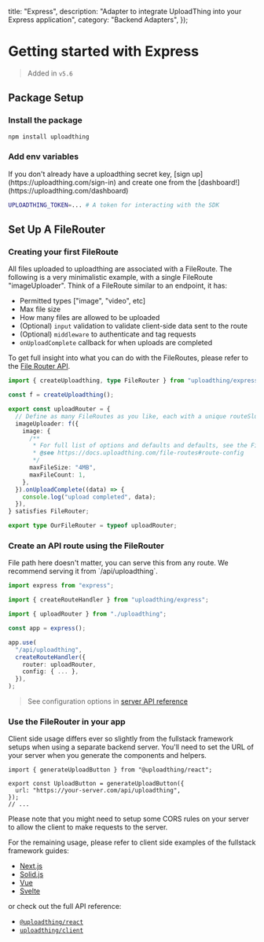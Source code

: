 
  title: "Express",
  description: "Adapter to integrate UploadThing into your Express application",
  category: "Backend Adapters",
});

# Getting started with Express

> Added in `v5.6`

## Package Setup

### Install the package

```sh npm2yarn
npm install uploadthing
```

### Add env variables

<Note>
  If you don't already have a uploadthing secret key, [sign
  up](https://uploadthing.com/sign-in) and create one from the
  [dashboard!](https://uploadthing.com/dashboard)
</Note>

```bash
UPLOADTHING_TOKEN=... # A token for interacting with the SDK
```

## Set Up A FileRouter

### Creating your first FileRoute

All files uploaded to uploadthing are associated with a FileRoute. The following
is a very minimalistic example, with a single FileRoute "imageUploader". Think
of a FileRoute similar to an endpoint, it has:

- Permitted types ["image", "video", etc]
- Max file size
- How many files are allowed to be uploaded
- (Optional) `input` validation to validate client-side data sent to the route
- (Optional) `middleware` to authenticate and tag requests
- `onUploadComplete` callback for when uploads are completed

To get full insight into what you can do with the FileRoutes, please refer to
the [File Router API](/file-routes).

```ts {{ title: "src/uploadthing.ts" }}
import { createUploadthing, type FileRouter } from "uploadthing/express";

const f = createUploadthing();

export const uploadRouter = {
  // Define as many FileRoutes as you like, each with a unique routeSlug
  imageUploader: f({
    image: {
      /**
       * For full list of options and defaults and defaults, see the File Route API reference
       * @see https://docs.uploadthing.com/file-routes#route-config
       */
      maxFileSize: "4MB",
      maxFileCount: 1,
    },
  }).onUploadComplete((data) => {
    console.log("upload completed", data);
  }),
} satisfies FileRouter;

export type OurFileRouter = typeof uploadRouter;
```

### Create an API route using the FileRouter

<Note>
  File path here doesn't matter, you can serve this from any route. We recommend
  serving it from `/api/uploadthing`.
</Note>

```ts {{ title: "src/index.ts" }}
import express from "express";

import { createRouteHandler } from "uploadthing/express";

import { uploadRouter } from "./uploadthing";

const app = express();

app.use(
  "/api/uploadthing",
  createRouteHandler({
    router: uploadRouter,
    config: { ... },
  }),
);
```

> See configuration options in
> [server API reference](/api-reference/server#create-route-handler)

### Use the FileRouter in your app

Client side usage differs ever so slightly from the fullstack framework setups
when using a separate backend server. You'll need to set the URL of your server
when you generate the components and helpers.

```tsx
import { generateUploadButton } from "@uploadthing/react";

export const UploadButton = generateUploadButton({
  url: "https://your-server.com/api/uploadthing",
});
// ...
```

<Note>
  Please note that you might need to setup some CORS rules on your server to
  allow the client to make requests to the server.
</Note>

For the remaining usage, please refer to client side examples of the fullstack
framework guides:

- [Next.js](/getting-started/appdir#create-the-upload-thing-components)
- [Solid.js](/getting-started/solid#creating-the-upload-thing-components)
- [Vue](https://github.com/pingdotgg/uploadthing/tree/main/examples/backend-adapters/client-vue)
- [Svelte](/getting-started/svelte#creating-the-upload-thing-helpers)

or check out the full API reference:

- [`@uploadthing/react`](/api-reference/react)
- [`uploadthing/client`](/api-reference/client)
